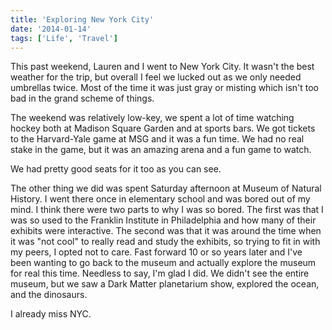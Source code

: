 ```yaml
---
title: 'Exploring New York City'
date: '2014-01-14'
tags: ['Life', 'Travel']
---
```


This past weekend, Lauren and I went to New York City. It wasn't the best weather for the trip, but overall I feel we lucked out as we only needed umbrellas twice. Most of the time it was just gray or misting which isn't too bad in the grand scheme of things.

The weekend was relatively low-key, we spent a lot of time watching hockey both at Madison Square Garden and at sports bars. We got tickets to the Harvard-Yale game at MSG and it was a fun time. We had no real stake in the game, but it was an amazing arena and a fun game to watch.

<PostImage
    src="/images/posts/2014-01-14-exploring-new-york-city/harvard-yale-faceoff.jpg"
    alt="The Harvard and Yale Hockey teams facing off in Madison Square Garden"
    width={1920}
    height={1080}
    centered
    shadowed={false}
/>

We had pretty good seats for it too as you can see.

The other thing we did was spent Saturday afternoon at Museum of Natural History. I went there once in elementary school and was bored out of my mind. I think there were two parts to why I was so bored. The first was that I was so used to the Franklin Institute in Philadelphia and how many of their exhibits were interactive. The second was that it was around the time when it was "not cool" to really read and study the exhibits, so trying to fit in with my peers, I opted not to care. Fast forward 10 or so years later and I've been wanting to go back to the museum and actually explore the museum for real this time. Needless to say, I'm glad I did. We didn't see the entire museum, but we saw a Dark Matter planetarium show, explored the ocean, and the dinosaurs.

<PostImage
    src="/images/posts/2014-01-14-exploring-new-york-city/trex.jpg"
    alt="Skeleton of a Tyrannosarus Rex at the Museum of Natural History"
    width={1920}
    height={1080}
    centered
    shadowed={false}
/>

I already miss NYC.
